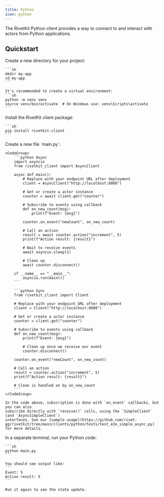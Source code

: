 ```yaml
---
title: Python
icon: python
---
```



The RivetKit Python client provides a way to connect to and interact with actors from Python applications.

<MvpWarning />

## Quickstart

<Steps>
  <Step title="Create a new Python project">
    Create a new directory for your project:
    
    ```sh
    mkdir my-app
    cd my-app
    ```

    It's recommended to create a virtual environment:
    ```sh
    python -m venv venv
    source venv/bin/activate  # On Windows use: venv\Scripts\activate
    ```
  </Step>

  <Step title="Add dependencies">
    Install the RivetKit client package:
    
    ```sh
    pip install rivetkit-client
    ```
  </Step>

  <StepDefineActor />

  <Step title="Create your client">
    Create a new file `main.py`:

    <CodeGroup>
        ```python Async
        import asyncio
        from rivetkit_client import AsyncClient

        async def main():
            # Replace with your endpoint URL after deployment
            client = AsyncClient("http://localhost:8080")
            
            # Get or create a actor instance
            counter = await client.get("counter")
            
            # Subscribe to events using callback
            def on_new_count(msg):
                print(f"Event: {msg}")
                
            counter.on_event("newCount", on_new_count)
            
            # Call an action
            result = await counter.action("increment", 5)
            print(f"Action result: {result}")
            
            # Wait to receive events
            await asyncio.sleep(1)
            
            # Clean up
            await counter.disconnect()

        if __name__ == "__main__":
            asyncio.run(main())
        ```

        ```python Sync
        from rivetkit_client import Client

        # Replace with your endpoint URL after deployment
        client = Client("http://localhost:8080")
        
        # Get or create a actor instance
        counter = client.get("counter")
        
        # Subscribe to events using callback
        def on_new_count(msg):
            print(f"Event: {msg}")
            
            # Clean up once we receive our event
            counter.disconnect()
        
        counter.on_event("newCount", on_new_count)
        
        # Call an action
        result = counter.action("increment", 5)
        print(f"Action result: {result}")

        # Clean is handled on by on_new_count
        ```
    </CodeGroup>

    In the code above, subscription is done with `on_event` callbacks, but you can also
    subscribe directly with `receive()` calls, using the `SimpleClient` (and `AsyncSimpleClient`)
    interfaces. See our [sample usage](https://github.com/rivet-gg/rivetkit/tree/main/clients/python/tests/test_e2e_simple_async.py) for more details.
  </Step>

  <StepRunStudio />

  <Step title="Run your client">
    In a separate terminal, run your Python code:
    
    ```sh
    python main.py
    ```
    
    You should see output like:
    ```
    Event: 5
    Action result: 5
    ```

    Run it again to see the state update.
  </Step>

  <StepDeploy />
</Steps>

<SetupNextSteps />
